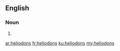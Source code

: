 ==English==

===Noun===
{{head|en|plural}}

# {{plural of|heliodon|lang=en|nocat=1}}

[[ar:heliodons]]
[[fr:heliodons]]
[[ku:heliodons]]
[[my:heliodons]]
